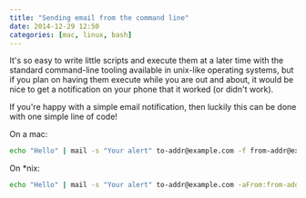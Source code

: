 ```yaml
---
title: "Sending email from the command line"
date: 2014-12-29 12:50
categories: [mac, linux, bash]
---
```


It's so easy to write little scripts and execute them at a later time with
the standard command-line tooling available in unix-like operating systems, but
if you plan on having them execute while you are out and about, it would be nice
to get a notification on your phone that it worked (or didn't work).

If you're happy with a simple email notification, then luckily this can be done
with one simple line of code!

On a mac:

```sh
echo "Hello" | mail -s "Your alert" to-addr@example.com -f from-addr@example.com
```

On \*nix:

```sh
echo "Hello" | mail -s "Your alert" to-addr@example.com -aFrom:from-addr@example.com
```
